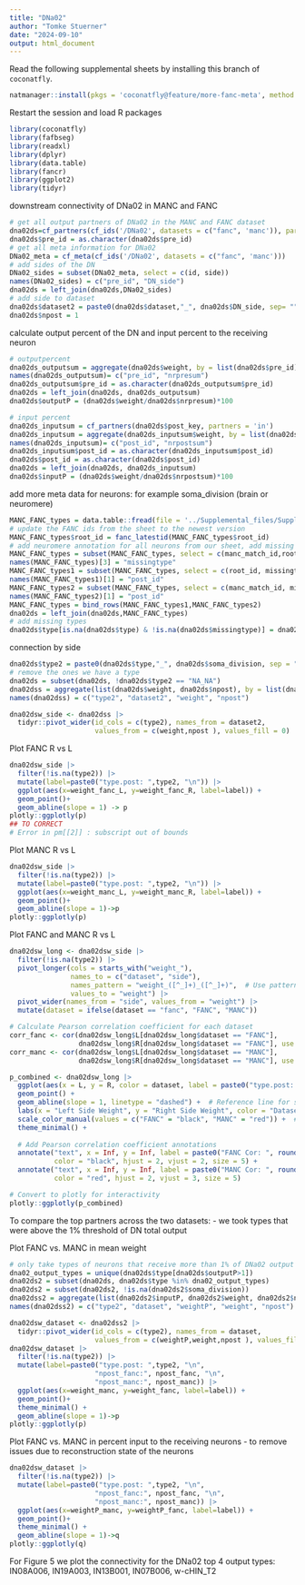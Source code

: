```yaml
---
title: "DNa02"
author: "Tomke Stuerner"
date: "2024-09-10"
output: html_document
---
```


Read the following supplemental sheets by installing this branch of `coconatfly`.
```r
natmanager::install(pkgs = 'coconatfly@feature/more-fanc-meta', method = 'remotes')
```

Restart the session and load R packages
```r
library(coconatfly)
library(fafbseg)
library(readxl)
library(dplyr)
library(data.table)
library(fancr)
library(ggplot2)
library(tidyr)
```

downstream connectivity of DNa02 in MANC and FANC
```r
# get all output partners of DNa02 in the MANC and FANC dataset
dna02ds=cf_partners(cf_ids('/DNa02', datasets = c("fanc", 'manc')), partners = 'out')
dna02ds$pre_id = as.character(dna02ds$pre_id)
# get all meta information for DNa02
DNa02_meta = cf_meta(cf_ids('/DNa02', datasets = c("fanc", 'manc')))
# add sides of the DN
DNa02_sides = subset(DNa02_meta, select = c(id, side))
names(DNa02_sides) = c("pre_id", "DN_side")
dna02ds = left_join(dna02ds,DNa02_sides)
# add side to dataset
dna02ds$dataset2 = paste0(dna02ds$dataset,"_", dna02ds$DN_side, sep= "")
dna02ds$npost = 1
```
calculate output percent of the DN and input percent to the receiving neuron
```r
# outputpercent
dna02ds_outputsum = aggregate(dna02ds$weight, by = list(dna02ds$pre_id), FUN = sum)
names(dna02ds_outputsum)= c("pre_id", "nrpresum")
dna02ds_outputsum$pre_id = as.character(dna02ds_outputsum$pre_id)
dna02ds = left_join(dna02ds, dna02ds_outputsum)
dna02ds$outputP = (dna02ds$weight/dna02ds$nrpresum)*100 

# input percent
dna02ds_inputsum = cf_partners(dna02ds$post_key, partners = 'in')
dna02ds_inputsum = aggregate(dna02ds_inputsum$weight, by = list(dna02ds_inputsum$post_id), FUN = sum)
names(dna02ds_inputsum)= c("post_id", "nrpostsum")
dna02ds_inputsum$post_id = as.character(dna02ds_inputsum$post_id)
dna02ds$post_id = as.character(dna02ds$post_id)
dna02ds = left_join(dna02ds, dna02ds_inputsum)
dna02ds$inputP = (dna02ds$weight/dna02ds$nrpostsum)*100 
```
add more meta data for neurons: for example soma_division (brain or neuromere)
```r
MANC_FANC_types = data.table::fread(file = '../Supplemental_files/Supplemental_file13_other_MANC_FANC_matching.tsv')
# update the FANC ids from the sheet to the newest version
MANC_FANC_types$root_id = fanc_latestid(MANC_FANC_types$root_id)
# add neuromere annotation for all neurons from our sheet, add missing types for MANC and FANC 
MANC_FANC_types = subset(MANC_FANC_types, select = c(manc_match_id,root_id, type, side, soma_division))
names(MANC_FANC_types)[3] = "missingtype"
MANC_FANC_types1 = subset(MANC_FANC_types, select = c(root_id, missingtype, soma_division))
names(MANC_FANC_types1)[1] = "post_id"
MANC_FANC_types2 = subset(MANC_FANC_types, select = c(manc_match_id, missingtype,soma_division))
names(MANC_FANC_types2)[1] = "post_id"
MANC_FANC_types = bind_rows(MANC_FANC_types1,MANC_FANC_types2)
dna02ds = left_join(dna02ds,MANC_FANC_types)
# add missing types
dna02ds$type[is.na(dna02ds$type) & !is.na(dna02ds$missingtype)] = dna02ds$missingtype[is.na(dna02ds$type) & !is.na(dna02ds$missingtype)] 
```
connection by side 
```r
dna02ds$type2 = paste0(dna02ds$type,"_", dna02ds$soma_division, sep = "")
# remove the ones we have a type
dna02ds = subset(dna02ds, !dna02ds$type2 == "NA_NA")
dna02dss = aggregate(list(dna02ds$weight, dna02ds$npost), by = list(dna02ds$type2, dna02ds$dataset2), FUN = mean)
names(dna02dss) = c("type2", "dataset2", "weight", "npost")

dna02dsw_side <- dna02dss |> 
  tidyr::pivot_wider(id_cols = c(type2), names_from = dataset2, 
                     values_from = c(weight,npost ), values_fill = 0)
```
Plot FANC R vs L
```r
dna02dsw_side |> 
  filter(!is.na(type2)) |> 
  mutate(label=paste0("type.post: ",type2, "\n")) |> 
  ggplot(aes(x=weight_fanc_L, y=weight_fanc_R, label=label)) + 
  geom_point()+
  geom_abline(slope = 1) -> p
plotly::ggplotly(p)
## TO CORRECT
# Error in pm[[2]] : subscript out of bounds
```
Plot MANC R vs L
```r
dna02dsw_side |> 
  filter(!is.na(type2)) |> 
  mutate(label=paste0("type.post: ",type2, "\n")) |> 
  ggplot(aes(x=weight_manc_L, y=weight_manc_R, label=label)) + 
  geom_point()+
  geom_abline(slope = 1)->p
plotly::ggplotly(p)
```
Plot FANC and MANC R vs L
```r
dna02dsw_long <- dna02dsw_side |> 
  filter(!is.na(type2)) |> 
  pivot_longer(cols = starts_with("weight_"), 
               names_to = c("dataset", "side"), 
               names_pattern = "weight_([^_]+)_([^_]+)",  # Use pattern to match dataset and side
               values_to = "weight") |> 
  pivot_wider(names_from = "side", values_from = "weight") |> 
  mutate(dataset = ifelse(dataset == "fanc", "FANC", "MANC"))

# Calculate Pearson correlation coefficient for each dataset
corr_fanc <- cor(dna02dsw_long$L[dna02dsw_long$dataset == "FANC"], 
                 dna02dsw_long$R[dna02dsw_long$dataset == "FANC"], use = "complete.obs")
corr_manc <- cor(dna02dsw_long$L[dna02dsw_long$dataset == "MANC"], 
                 dna02dsw_long$R[dna02dsw_long$dataset == "MANC"], use = "complete.obs")

p_combined <- dna02dsw_long |> 
  ggplot(aes(x = L, y = R, color = dataset, label = paste0("type.post: ", type2, "\n"))) + 
  geom_point() +
  geom_abline(slope = 1, linetype = "dashed") +  # Reference line for slope=1
  labs(x = "Left Side Weight", y = "Right Side Weight", color = "Dataset") +
  scale_color_manual(values = c("FANC" = "black", "MANC" = "red")) +  # Colors for FANC and MANC
  theme_minimal() +
  
  # Add Pearson correlation coefficient annotations
  annotate("text", x = Inf, y = Inf, label = paste0("FANC Cor: ", round(corr_fanc, 2)), 
           color = "black", hjust = 2, vjust = 2, size = 5) +
  annotate("text", x = Inf, y = Inf, label = paste0("MANC Cor: ", round(corr_manc, 2)), 
           color = "red", hjust = 2, vjust = 3, size = 5)

# Convert to plotly for interactivity
plotly::ggplotly(p_combined)
```
To compare the top partners across the two datasets:
- we took types that were above the 1% threshold of DN total output

Plot FANC vs. MANC in mean weight
```r
# only take types of neurons that receive more than 1% of DNa02 output  
dna02_output_types = unique(dna02ds$type[dna02ds$outputP>1])
dna02ds2 = subset(dna02ds, dna02ds$type %in% dna02_output_types)
dna02ds2 = subset(dna02ds2, !is.na(dna02ds2$soma_division))
dna02dss2 = aggregate(list(dna02ds2$inputP, dna02ds2$weight, dna02ds2$npost), by = list(dna02ds2$type2, dna02ds2$dataset), FUN = mean)
names(dna02dss2) = c("type2", "dataset", "weightP", "weight", "npost")

dna02dsw_dataset <- dna02dss2 |> 
  tidyr::pivot_wider(id_cols = c(type2), names_from = dataset, 
                     values_from = c(weightP,weight,npost ), values_fill = 0)
dna02dsw_dataset |> 
  filter(!is.na(type2)) |> 
  mutate(label=paste0("type.post: ",type2, "\n", 
                     "npost_fanc:", npost_fanc, "\n",
                     "npost_manc:", npost_manc)) |> 
  ggplot(aes(x=weight_manc, y=weight_fanc, label=label)) + 
  geom_point()+
  theme_minimal() +
  geom_abline(slope = 1)->p
plotly::ggplotly(p)
```
Plot FANC vs. MANC in percent input to the receiving neurons
- to remove issues due to reconstruction state of the neurons

```r
dna02dsw_dataset |> 
  filter(!is.na(type2)) |> 
  mutate(label=paste0("type.post: ",type2, "\n", 
                     "npost_fanc:", npost_fanc, "\n",
                     "npost_manc:", npost_manc)) |> 
  ggplot(aes(x=weightP_manc, y=weightP_fanc, label=label)) + 
  geom_point()+
  theme_minimal() +
  geom_abline(slope = 1)->q
plotly::ggplotly(q)
```
For Figure 5 we plot the connectivity for the DNa02 top 4 output types: IN08A006, IN19A003, IN13B001, IN07B006, w-cHIN_T2
